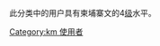 {{Empty category}}
此分类中的用户具有柬埔寨文的4[[Wikipedia:巴別#開始使用巴別語言模板|级]]水平。
[[Category:km_使用者|Category:km 使用者]]